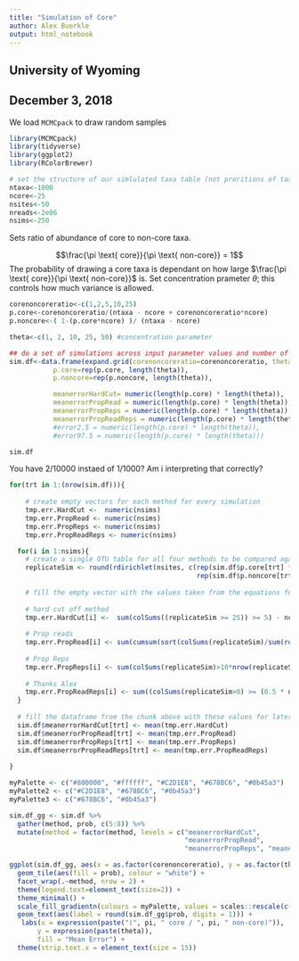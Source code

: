 ```yaml
---
title: "Simulation of Core"
author: Alex Buerkle 
output: html_notebook
---
```


## University of Wyoming
## December 3, 2018

We load `MCMCpack` to draw random samples
```r
library(MCMCpack)
library(tidyverse)
library(ggplot2)
library(RColorBrewer)
```

```r
# set the structure of our simlulated taxa table (not proritions of taxa, just rows by columns and expected core)
ntaxa<-1000
ncore<-25
nsites<-50
nreads<-2e06
nsims<-250
```

Sets ratio of abundance of core to non-core taxa.

$$\frac{\pi \text{ core}}{\pi \text{ non-core}} = 1$$
The probability of drawing a core taxa is dependant on how large $\frac{\pi \text{ core}}{\pi \text{ non-core}}$ is. Set concentration prameter $\theta$; this controls how much variance is allowed. 
```r
corenoncoreratio<-c(1,2,5,10,25)
p.core<-corenoncoreratio/(ntaxa - ncore + corenoncoreratio*ncore)
p.noncore<-( 1-(p.core*ncore) )/ (ntaxa - ncore)

theta<-c(1, 2, 10, 25, 50) #concentration parameter
```

```r
## do a set of simulations across input parameter values and number of replicates ------
sim.df<-data.frame(expand.grid(corenoncoreratio=corenoncoreratio, theta=theta), 
           p.core=rep(p.core, length(theta)), 
           p.noncore=rep(p.noncore, length(theta)),

           meanerrorHardCut= numeric(length(p.core) * length(theta)),
           meanerrorPropRead = numeric(length(p.core) * length(theta)),
           meanerrorPropReps = numeric(length(p.core) * length(theta)),
           meanerrorPropReadReps = numeric(length(p.core) * length(theta)))
           #error2.5 = numeric(length(p.core) * length(theta)),
           #error97.5 = numeric(length(p.core) * length(theta)))

sim.df
```

You have 2/10000 instaed of 1/1000? Am i interpreting that correctly? 
```r
for(trt in 1:(nrow(sim.df))){
    
    # create empty vectors for each method for every simulation
    tmp.err.HardCut <-  numeric(nsims)
    tmp.err.PropRead <- numeric(nsims)
    tmp.err.PropReps <- numeric(nsims)
    tmp.err.PropReadReps <- numeric(nsims)

  for(i in 1:nsims){
    # create a single OTU table for all four methods to be compared against
    replicateSim <- round(rdirichlet(nsites, c(rep(sim.df$p.core[trt] * sim.df$theta[trt], ncore), 
                                               rep(sim.df$p.noncore[trt] * sim.df$theta[trt], ntaxa-ncore))) * nreads)
    
    # fill the empty vector with the values taken from the equations for each method then subtracting the amount that's actually in the core
    
    # hard cut off method
    tmp.err.HardCut[i] <-  sum(colSums((replicateSim >= 25)) >= 5) - ncore
    
    # Prop reads
    tmp.err.PropRead[i] <- sum(cumsum(sort(colSums(replicateSim)/sum(rowSums(replicateSim))))>=0.25)  - ncore
    
    # Prop Reps
    tmp.err.PropReps[i] <- sum(colSums(replicateSim)>10*nrow(replicateSim))  - ncore
    
    # Thanks Alex
    tmp.err.PropReadReps[i] <- sum((colSums(replicateSim>0) >= (0.5 * nsites)) & (colSums(replicateSim) >= sum(replicateSim) * 1/1000) )  - ncore
  }
  
  # fill the dataframe from the chunk above with these values for later plotting
  sim.df$meanerrorHardCut[trt] <- mean(tmp.err.HardCut)
  sim.df$meanerrorPropRead[trt] <- mean(tmp.err.PropRead)
  sim.df$meanerrorPropReps[trt] <- mean(tmp.err.PropReps)
  sim.df$meanerrorPropReadReps[trt] <- mean(tmp.err.PropReadReps)
  
}
```

```r
myPalette <- c("#800000", "#ffffff", "#C2D1E8", "#678BC6", "#0b45a3")
myPalette2 <- c("#C2D1E8", "#678BC6", "#0b45a3")
myPalette3 <- c("#678BC6", "#0b45a3")
```

```r
sim.df_gg <- sim.df %>%
  gather(method, prob, c(5:8)) %>%
  mutate(method = factor(method, levels = c("meanerrorHardCut",
                                            "meanerrorPropRead",
                                            "meanerrorPropReps", "meanerrorPropReadReps"), labels = c("Hard Cutoff", "Proportion of Reads", "Proportion of Replicates", "Proportion of Reads and Replicates")))

ggplot(sim.df_gg, aes(x = as.factor(corenoncoreratio), y = as.factor(theta))) +
  geom_tile(aes(fill = prob), colour = "white") +
  facet_wrap(.~method, nrow = 2) +
  theme(legend.text=element_text(size=2)) +
  theme_minimal() +
  scale_fill_gradientn(colours = myPalette, values = scales::rescale(c(-25, 0, 100, 500, 1000))) +
  geom_text(aes(label = round(sim.df_gg$prob, digits = 1))) +
   labs(x = expression(paste("(", pi, " core / ", pi, " non-core)")),
       y = expression(paste(theta)),
       fill = "Mean Error") +
  theme(strip.text.x = element_text(size = 15))
```


